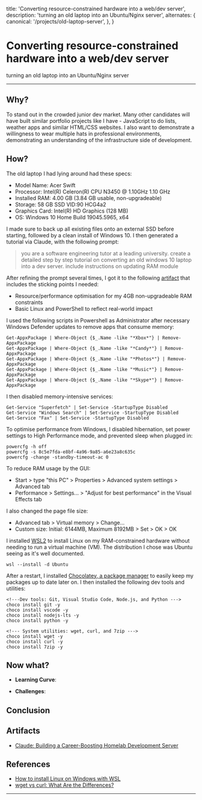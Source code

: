   title: 'Converting resource-constrained hardware into a web/dev server',
  description: 'turning an old laptop into an Ubuntu/Nginx server',
  alternates: {
    canonical: '/projects/old-laptop-server',
  },
}

<Cover
  src="https://images.pexels.com/photos/17484901/pexels-photo-17484901.png"
  alt="from pexels.com"
  caption="pexels.com"
/>

# Converting resource-constrained hardware into a web/dev server

turning an old laptop into an Ubuntu/Nginx server

---

## Why?

To stand out in the crowded junior dev market. Many other candidates will have built similar portfolio projects like I have - JavaScript to do lists, weather apps and similar HTML/CSS websites. I also want to demonstrate a willingness to wear multiple hats in professional environments, demonstrating an understanding of the infrastructure side of development.

## How?

The old laptop I had lying around had these specs:

- Model Name: Acer Swift
- Processor: Intel(R) Celeron(R) CPU N3450 @ 1.10GHz 1.10 GHz
- Installed RAM: 4.00 GB (3.84 GB usable, non-upgradeable)
- Storage: 58 GB SSD VID:90 HCG4a2
- Graphics Card: Intel(R) HD Graphics (128 MB)
- OS: Windows 10 Home Build 19045.5965, x64

I made sure to back up all existing files onto an external SSD before starting, followed by a clean install of Windows 10. I then generated a tutorial via Claude, with the following prompt:

> you are a software engineering tutor at a leading university. create a detailed step by step tutorial on converting an old windows 10 laptop into a dev server. include instructions on updating RAM module

After refining the prompt several times, I got it to the following [artifact](https://claude.ai/public/artifacts/af8635e3-14e0-426a-bb4b-c7b11dec1efa) that includes the sticking points I needed:

- Resource/performance optimisation for my 4GB non-upgradeable RAM constraints
- Basic Linux and PowerShell to reflect real-world impact

I used the following scripts in Powershell as Administrator after necessary Windows Defender updates to remove apps that consume memory:

```
Get-AppxPackage | Where-Object {$_.Name -like "*Xbox*"} | Remove-AppxPackage
Get-AppxPackage | Where-Object {$_.Name -like "*Candy*"} | Remove-AppxPackage
Get-AppxPackage | Where-Object {$_.Name -like "*Photos*"} | Remove-AppxPackage
Get-AppxPackage | Where-Object {$_.Name -like "*Music*"} | Remove-AppxPackage
Get-AppxPackage | Where-Object {$_.Name -like "*Skype*"} | Remove-AppxPackage

```

I then disabled memory-intensive services:

```
Get-Service "Superfetch" | Set-Service -StartupType Disabled
Get-Service "Windows Search" | Set-Service -StartupType Disabled
Get-Service "Fax" | Set-Service -StartupType Disabled

```

To optimise performance from Windows, I disabled hibernation, set power settings to High Performance mode, and prevented sleep when plugged in:

```
powercfg -h off
powercfg -s 8c5e7fda-e8bf-4a96-9a85-a6e23a8c635c
powercfg -change -standby-timeout-ac 0

```

To reduce RAM usage by the GUI:

- Start > type "this PC" > Properties > Advanced system settings > Advanced tab
- Performance > Settings... > "Adjust for best performance" in the Visual Effects tab 

I also changed the page file size:

- Advanced tab > Virtual memory > Change...
- Custom size: Initial: 6144MB, Maximum 8192MB > Set > OK > OK

I installed [WSL2](https://learn.microsoft.com/en-us/windows/wsl/install) to install Linux on my RAM-constrained hardware without needing to run a virtual machine (VM). The distribution I chose was Ubuntu seeing as it's well documented.

```
wsl --install -d Ubuntu

```

After a restart, I installed [Chocolatey, a package manager](https://chocolatey.org/how-chocolatey-works) to easily keep my packages up to date later on. I then installed the following dev tools and utilities:

```
<!---Dev tools: Git, Visual Studio Code, Node.js, and Python --->
choco install git -y
choco install vscode -y
choco install nodejs-lts -y
choco install python -y

```

```
<!--- System utilities: wget, curl, and 7zip --->
choco install wget -y
choco install curl -y
choco install 7zip -y

```




## Now what?

- **Learning Curve**:

- **Challenges**:

## Conclusion

## Artifacts

- [Claude: Building a Career-Boosting Homelab Development Server](https://claude.ai/public/artifacts/af8635e3-14e0-426a-bb4b-c7b11dec1efa)

## References

- [How to install Linux on Windows with WSL](https://learn.microsoft.com/en-us/windows/wsl/install)
- [wget vs curl: What Are the Differences?](https://phoenixnap.com/kb/wget-vs-curl)

---
